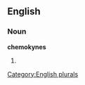 ==English==

===Noun===
'''chemokynes'''

# {{plural of|[[chemokyne]]}}

[[Category:English plurals]]